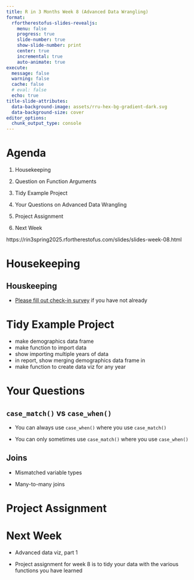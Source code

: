 ```yaml
---
title: R in 3 Months Week 8 (Advanced Data Wrangling)
format:
  rfortherestofus-slides-revealjs:
    menu: false
    progress: true
    slide-number: true
    show-slide-number: print
    center: true
    incremental: true
    auto-animate: true
execute: 
  message: false
  warning: false
  cache: false
  # eval: false
  echo: true
title-slide-attributes:
  data-background-image: assets/rru-hex-bg-gradient-dark.svg
  data-background-size: cover
editor_options: 
  chunk_output_type: console
---
```


# Agenda

1. Housekeeping

1. Question on Function Arguments

1. Tidy Example Project

1. Your Questions on Advanced Data Wrangling

1. Project Assignment

1. Next Week

::: {.notes}
https://rin3spring2025.rfortherestofus.com/slides/slides-week-08.html
:::

# Housekeeping {.inverse}

## Houskeeping

- [Please fill out check-in survey](https://forms.gle/KRLyB2AWjGNRCtEU6) if you have not already

# Tidy Example Project {.inverse}

::: {.notes}
- make demographics data frame
- make function to import data
- show importing multiple years of data
- in report, show merging demographics data frame in
- make function to create data viz for any year
:::

<!-- # A Few of Our Favorite Functions -->

<!-- - You've created a function in the context of data cleaning, but functions can be for anything -->

<!-- - You'll learn later how to make a custom ggplot theme that is a function -->

<!-- ::: {.notes} -->
<!-- https://book.rfortherestofus.com/packages.html -->
<!-- ::: -->

# Your Questions {.inverse}

## `case_match()` vs `case_when()`

- You can always use `case_when()` where you use `case_match()`

- You can only sometimes use `case_match()` where you use `case_when()`

## Joins

- Mismatched variable types

- Many-to-many joins

# Project Assignment {.inverse}

# Next Week

- Advanced data viz, part 1

- Project assignment for week 8 is to tidy your data with the various functions you have learned
